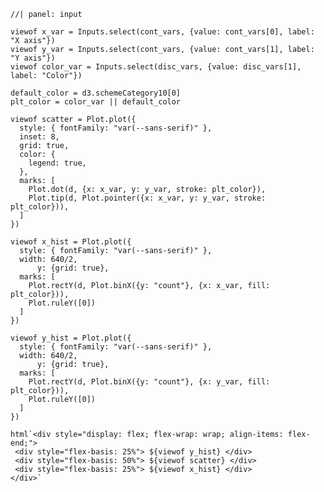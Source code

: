 ```ojs
//| panel: input

viewof x_var = Inputs.select(cont_vars, {value: cont_vars[0], label: "X axis"})
viewof y_var = Inputs.select(cont_vars, {value: cont_vars[1], label: "Y axis"})
viewof color_var = Inputs.select(disc_vars, {value: disc_vars[1], label: "Color"})
```

```ojs
default_color = d3.schemeCategory10[0]
plt_color = color_var || default_color

viewof scatter = Plot.plot({
  style: { fontFamily: "var(--sans-serif)" },
  inset: 8,
  grid: true,
  color: {
    legend: true,
  },
  marks: [
    Plot.dot(d, {x: x_var, y: y_var, stroke: plt_color}),
    Plot.tip(d, Plot.pointer({x: x_var, y: y_var, stroke: plt_color})),
  ]
})

viewof x_hist = Plot.plot({
  style: { fontFamily: "var(--sans-serif)" },
  width: 640/2,
      y: {grid: true},
  marks: [
    Plot.rectY(d, Plot.binX({y: "count"}, {x: x_var, fill: plt_color})),
    Plot.ruleY([0])
  ]
})

viewof y_hist = Plot.plot({
  style: { fontFamily: "var(--sans-serif)" },
  width: 640/2,
      y: {grid: true},
  marks: [
    Plot.rectY(d, Plot.binX({y: "count"}, {x: y_var, fill: plt_color})),
    Plot.ruleY([0])
  ]
})

html`<div style="display: flex; flex-wrap: wrap; align-items: flex-end;">
 <div style="flex-basis: 25%"> ${viewof y_hist} </div>
 <div style="flex-basis: 50%"> ${viewof scatter} </div>
 <div style="flex-basis: 25%"> ${viewof x_hist} </div>
</div>`
```
